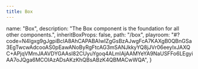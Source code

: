 ```yaml
---
title: Box
---
```




  name: "Box",
  description: "The Box component is the foundation for all other components.",
  inheritBoxProps: false,
  path: "/box",
  playroom:
    "#?code=N4Igxg9gJgpiBcIA8AhCAPABAIwIZgGsBzAJwgFcA7KAXgB0QBnGSa3EgTwcwAdcooAS0pEawANoByRgFtcAG3mSANJkkyYQ8jJVr06eeyIxJAXQC+APjqVMmJAAVDYGAAsI82CUyuYgoq4ALmIAjAAMYeYA9NaUSFFo6LEgyiAA7oJQga6MCOIAzADsAKzKhQBsABzK4QBMACwWQA",
}
